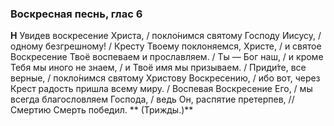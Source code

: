 
### Воскресная песнь, глас 6

**Н** Увидев воскресение Христа, / покло́нимся святому Господу Иисусу, / одному безгрешному! / Кресту Твоему поклоняемся, Христе, / и святое Воскресение Твоё воспеваем и прославляем. / Ты — Бог наш, / и кроме Тебя мы иного не знаем, / и Твоё имя мы призываем. / Приди́те, все верные, / покло́нимся святому Христову Воскресению, / ибо вот, через Крест радость пришла всему миру. / Воспевая Воскресение Его, / мы всегда благословляем Господа, / ведь Он, распятие претерпев, // Смертию Смерть победил. <If condition={props.x3}>** (Трижды.)**</If>
